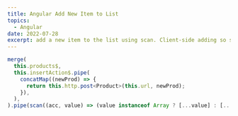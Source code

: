 ```yaml
---
title: Angular Add New Item to List
topics:
  - Angular
date: 2022-07-28
excerpt: add a new item to the list using scan. Client-side adding so server doesn't have to refresh the list
---
```


```ts
merge(
  this.products$,
  this.insertAction$.pipe(
    concatMap((newProd) => {
      return this.http.post<Product>(this.url, newProd);
    }),
  ),
).pipe(scan((acc, value) => (value instanceof Array ? [...value] : [...acc, value]), [] as Product[]));
```
